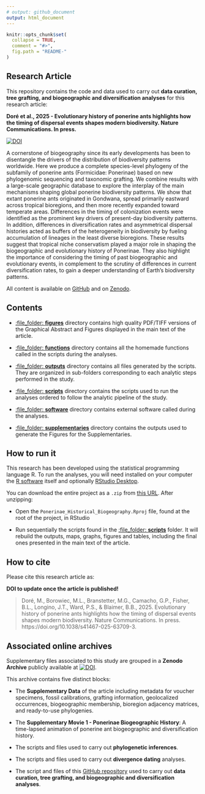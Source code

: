 ```yaml
---
# output: github_document
output: html_document
---
```


<!-- README.md is generated from README.Rmd. Please edit that file -->

```r
knitr::opts_chunk$set(
  collapse = TRUE,
  comment = "#>",
  fig.path = "README-"
)
```

## Research Article

This repository contains the code and data used to carry out __data curation, tree grafting, and biogeographic and diversification analyses__ for this research article:

__Doré et al., 2025 - Evolutionary history of ponerine ants highlights how the timing of dispersal events shapes modern biodiversity. Nature Communications. In press.__ 

[![DOI](https://zenodo.org/badge/DOI/10.1038/s41467-025-63709-3.svg)](https://doi.org/10.1038/s41467-025-63709-3)

   A cornerstone of biogeography since its early developments has been to disentangle the drivers of the distribution of biodiversity patterns worldwide. Here we produce a complete species-level phylogeny of the subfamily of ponerine ants (Formicidae: Ponerinae) based on new phylogenomic sequencing and taxonomic grafting. We combine results with a large-scale geographic database to explore the interplay of the main mechanisms shaping global ponerine biodiversity patterns. We show that extant ponerine ants originated in Gondwana, spread primarily eastward across tropical bioregions, and then more recently expanded toward temperate areas. Differences in the timing of colonization events were identified as the prominent key drivers of present-day biodiversity patterns. In addition, differences in diversification rates and asymmetrical dispersal histories acted as buffers of the heterogeneity in biodiversity by fueling accumulation of lineages in the least diverse bioregions. These results suggest that tropical niche conservatism played a major role in shaping the biogeographic and evolutionary history of Ponerinae. They also highlight the importance of considering the timing of past biogeographic and evolutionary events, in complement to the scrutiny of differences in current diversification rates, to gain a deeper understanding of Earth’s biodiversity patterns.   

All content is available on [GitHub](https://github.com/MaelDore/Ponerinae_Historical_Biogeography) and on [Zenodo](https://doi.org/10.5281/zenodo.14216556).


## Contents

 - [:file_folder: **figures**](figures/) directory contains high quality PDF/TIFF versions of the Graphical Abstract and Figures displayed in the main text of the article.
 
 - [:file_folder: **functions**](functions/) directory contains all the homemade functions called in the scripts during the analyses.

 - [:file\_folder: **outputs**](outputs/) directory contains all files generated by the scripts. They are organized in sub-folders corresponding to each analytic steps performed in the study.
 
 - [:file\_folder: **scripts**](scripts/) directory contains the scripts used to run the analyses ordered to follow the analytic pipeline of the study.
 
 - [:file\_folder: **software**](software/) directory contains external software called during the analyses.
 
 - [:file\_folder: **supplementaries**](supplementaries/) directory contains the outputs used to generate the Figures for the Supplementaries.
 

## How to run it

This research has been developed using the statistical programming
language R. To run the analyses, you will need
installed on your computer the [R software](https://cloud.r-project.org/)
itself and optionally [RStudio Desktop](https://rstudio.com/products/rstudio/download/).

You can download the entire project as a `.zip` from [this URL](https://github.com/MaelDore/Ponerinae_Historical_Biogeography/zipball/master/). After unzipping:
  
  - Open the `Ponerinae_Historical_Biogeography.Rproj` file, found at the root of the project, in RStudio

  - Run sequentially the scripts found in the [:file\_folder: **scripts**](scripts/) folder. It will rebuild the outputs, maps, graphs, figures and tables, including the final ones presented in the main text of the article.


## How to cite

Please cite this research article as:
  
__DOI to update once the article is published!__

> Doré, M., Borowiec, M.L., Branstetter, M.G., Camacho, G.P., Fisher, B.L., Longino, J.T., Ward, P.S., & Blaimer, B.B., 2025. Evolutionary history of ponerine ants highlights how the timing of dispersal events shapes modern biodiversity. Nature Communications. In press. https://doi.org/10.1038/s41467-025-63709-3.


## Associated online archives

Supplementary files associated to this study are grouped in a __Zenodo Archive__ publicly available at [![DOI](https://zenodo.org/badge/DOI/10.5281/zenodo.14216556.svg)](https://doi.org/10.5281/zenodo.14216556).

This archive contains five distinct blocks:

  - The __Supplementary Data__ of the article including metadata for voucher specimens, fossil calibrations, grafting information, geolocalized occurrences, biogeographic membership, bioregion adjacency matrices, and ready-to-use phylogenies.
  
  - The __Supplementary Movie 1 - Ponerinae Biogeographic History__: A time-lapsed animation of ponerine ant biogeographic and diversification history.
  
  - The scripts and files used to carry out __phylogenetic inferences__.
  
  - The scripts and files used to carry out __divergence dating__ analyses.
  
  - The script and files of this [GitHub repository](https://github.com/MaelDore/Ponerinae_Historical_Biogeography) used to carry out __data curation, tree grafting, and biogeographic and diversification analyses__.
  
  

